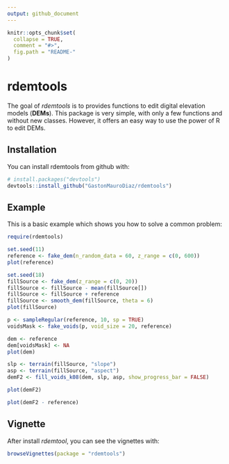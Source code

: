 ```yaml
---
output: github_document
---
```


<!-- README.md is generated from README.Rmd. Please edit that file -->

```r
knitr::opts_chunk$set(
  collapse = TRUE,
  comment = "#>",
  fig.path = "README-"
)
```

# rdemtools

The goal of *rdemtools* is to provides functions to edit digital elevation models (**DEMs**). This package is very simple, with only a few functions and without new classes. However, it offers an easy way to use the power of R to edit DEMs.

## Installation

You can install rdemtools from github with:

```r
# install.packages("devtools")
devtools::install_github("GastonMauroDiaz/rdemtools")
```

## Example

This is a basic example which shows you how to solve a common problem:

```r
require(rdemtools)

```


```r
set.seed(11)
reference <- fake_dem(n_random_data = 60, z_range = c(0, 600))
plot(reference)

set.seed(18)
fillSource <- fake_dem(z_range = c(0, 20))
fillSource <- fillSource - mean(fillSource[])
fillSource <- fillSource + reference
fillSource <- smooth_dem(fillSource, theta = 6)
plot(fillSource)

p <- sampleRegular(reference, 10, sp = TRUE)
voidsMask <- fake_voids(p, void_size = 20, reference)

dem <- reference
dem[voidsMask] <- NA
plot(dem)

slp <- terrain(fillSource, "slope")
asp <- terrain(fillSource, "aspect")
demF2 <- fill_voids_k08(dem, slp, asp, show_progress_bar = FALSE)

plot(demF2)

plot(demF2 - reference)

```

## Vignette

After install *rdemtool*, you can see the vignettes with: 

```r
browseVignettes(package = "rdemtools")
```

